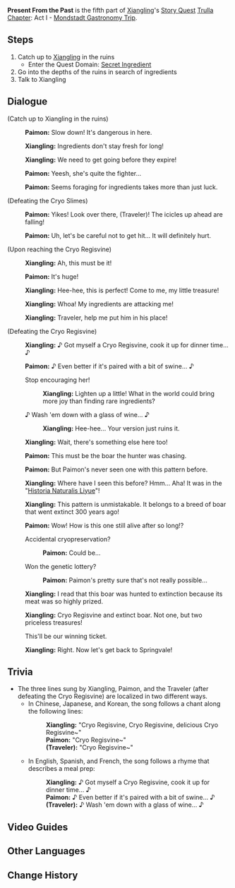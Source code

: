 {{Quest Infobox
|id            = 11004
|image         = Present From the Past.png
|type          = Story
|chapter       = Trulla Chapter
|actNum        = I
|part          = 5
|act           = Mondstadt Gastronomy Trip
|character     = Xiangling
|startLocation = [[Bishui Plain]], [[Liyue]]
|region        = Liyue
|area          = Bishui Plain
|prev          = Lucky Find
|next          = Cooking Showdown
|domain        = Secret Ingredient (Domain)
|exp           = 225
|mora          = 8,475
|other         = {{Card|Adventurer's Experience|4}}{{Card|Fine Enhancement Ore|10}}
|characters    = Paimon;Traveler;Xiangling
|voiced        = yes
}}
'''Present From the Past''' is the fifth part of [[Xiangling]]'s [[Story Quest]] [[Trulla Chapter]]: Act I - [[Mondstadt Gastronomy Trip]].

==Steps==
# Catch up to [[Xiangling]] in the ruins
#* Enter the Quest Domain: [[Secret Ingredient (Domain)|Secret Ingredient]]
# Go into the depths of the ruins in search of ingredients
# Talk to Xiangling

==Dialogue==
{{Quest Description|[[Xiangling]] took a keen interest in the rumor that the ruins contain a gigantic [[Cryo Regisvine]], and ran inside to investigate. Worried about her safety, you quickly follow the impetuous chef.}}
{{Dialogue start}}
;(Catch up to Xiangling in the ruins)
:{{A|vo xllq005 2 paimon 01.ogg}} '''Paimon:''' Slow down! It's dangerous in here.
:{{A|vo xllq005 2 xiangling 01.ogg}} '''Xiangling:''' Ingredients don't stay fresh for long!
:{{A|vo xllq005 2 xiangling 02.ogg}} '''Xiangling:''' We need to get going before they expire!
:{{A|vo xllq005 2 paimon 02.ogg}} '''Paimon:''' Yeesh, she's quite the fighter...
:{{A|vo xllq005 2 paimon 03.ogg}} '''Paimon:''' Seems foraging for ingredients takes more than just luck.

;(Defeating the Cryo Slimes)
:{{A|vo xllq005 2 paimon 04.ogg}} '''Paimon:''' Yikes! Look over there, (Traveler)! The icicles up ahead are falling!
:{{A|vo xllq005 2 paimon 05.ogg}} '''Paimon:''' Uh, let's be careful not to get hit... It will definitely hurt.

;(Upon reaching the Cryo Regisvine)
:{{A|vo xllq005 2 xiangling 03.ogg}} '''Xiangling:''' Ah, this must be it!
:{{A|vo xllq005 2 paimon 06.ogg}} '''Paimon:''' It's huge!
:{{A|vo xllq005 2 xiangling 04.ogg}} '''Xiangling:''' Hee-hee, this is perfect! Come to me, my little treasure!
:{{A|vo xllq005 2 xiangling 05.ogg}} '''Xiangling:''' Whoa! My ingredients are attacking me!
:{{A|vo xllq005 2 xiangling 06.ogg}} '''Xiangling:''' Traveler, help me put him in his place!

;(Defeating the Cryo Regisvine)
:{{A|vo xllq005 3 xiangling 01b.ogg}} '''Xiangling:''' ♪ Got myself a Cryo Regisvine, cook it up for dinner time... ♪
:{{A|vo xllq005 3 paimon 01b.ogg}} '''Paimon:''' ♪ Even better if it's paired with a bit of swine... ♪
:{{DIcon}} Stop encouraging her!
::{{A|vo xllq005 3 xiangling 02a.ogg}} '''Xiangling:''' Lighten up a little! What in the world could bring more joy than finding rare ingredients?
:{{DIcon}} ♪ Wash 'em down with a glass of wine... ♪
::{{A|vo xllq005 3 xiangling 02b.ogg}} '''Xiangling:''' Hee-hee... Your version just ruins it.
:{{A|vo xllq005 3 xiangling 03.ogg}} '''Xiangling:''' Wait, there's something else here too!
:{{A|vo xllq005 3 paimon 02.ogg}} '''Paimon:''' This must be the boar the hunter was chasing.
:{{A|vo xllq005 3 paimon 03.ogg}} '''Paimon:''' But Paimon's never seen one with this pattern before.
:{{A|vo xllq005 3 xiangling 04.ogg}} '''Xiangling:''' Where have I seen this before? Hmm... Aha! It was in the "[[Historia Naturalis Liyue]]"!
:{{A|vo xllq005 3 xiangling 05.ogg}} '''Xiangling:''' This pattern is unmistakable. It belongs to a breed of boar that went extinct 300 years ago!
:{{A|vo xllq005 3 paimon 04.ogg}} '''Paimon:''' Wow! How is this one still alive after so long!?
:{{DIcon}} Accidental cryopreservation?
::{{A|vo xllq005 3 paimon 05a.ogg}} '''Paimon:''' Could be...
:{{DIcon}} Won the genetic lottery?
::{{A|vo xllq005 3 paimon 05b.ogg}} '''Paimon:''' Paimon's pretty sure that's not really possible...
:{{A|vo xllq005 3 xiangling 06.ogg}} '''Xiangling:''' I read that this boar was hunted to extinction because its meat was so highly prized.
:{{A|vo xllq005 3 xiangling 07b.ogg}} '''Xiangling:''' Cryo Regisvine and extinct boar. Not one, but two priceless treasures!
:{{DIcon}} This'll be our winning ticket.
:{{A|vo xllq005 3 xiangling 08.ogg}} '''Xiangling:''' Right. Now let's get back to Springvale!
{{dialogue end}}

==Trivia==
* The three lines sung by Xiangling, Paimon, and the Traveler (after defeating the Cryo Regisvine) are localized in two different ways.
** In Chinese, Japanese, and Korean, the song follows a chant along the following lines:
**: '''Xiangling:''' "Cryo Regisvine, Cryo Regisvine, delicious Cryo Regisvine~"
**: '''Paimon:''' "Cryo Regisvine~"
**: '''(Traveler):''' "Cryo Regisvine~"
** In English, Spanish, and French, the song follows a rhyme that describes a meal prep:
**: '''Xiangling:''' ♪ Got myself a Cryo Regisvine, cook it up for dinner time... ♪
**: '''Paimon:''' ♪ Even better if it's paired with a bit of swine... ♪
**: '''(Traveler):''' ♪ Wash 'em down with a glass of wine... ♪

==Video Guides==
{{EVT
|video1 = https://youtu.be/mHkSnRcWyZM
|caption1 = Secret Ingredient Domain Guide (3 Chests)
}}

==Other Languages==
{{Other Languages
|en      = Present From the Past
|zhs     = 远古的馈赠
|zhs_rm  = Yuǎngǔ de Kuìzèng
|zht     = 遠古的饋贈
|zht_rm  = Yuǎngǔ de Kuìzèng
|zh_tl   = Ancient Gift
|ja      = 遥か昔の贈り物
|ja_rm   = Haruka Mukashi no Okurimono
|ja_tl   = Gift From the Distant Past
|ko      = 고대의 선물
|ko_rm   = Godae-ui Seonmul
|ko_tl   = Gift of the Ancient Times
|es      = Recompensas antiguas
|es_tl   = Ancient Rewards
|fr      = Cadeau de l'ancienne époque
|fr_tl   = Present From Ancient Times
|ru      = Древние сокровища
|ru_tl   = Ancient Treasures
|th      = รางวัลโบราณ
|th_rm   = 
|th_tl   = 
|vi      = Món Quà Viễn Cổ
|vi_tl   = 
|de      = Gabe aus alter Zeit
|de_tl   = Gift From the Old Time
|id      = Hadiah dari Masa Lalu
|id_tl   = Present From the Past
|pt      = Recompensas Antigas
|pt_tl   = Ancient Rewards
|tr      = Geçmişten Günümüze
|tr_tl   = 
|it      = Un regalo dal passato
|it_tl   = 
}}

==Change History==
{{Change History|1.0}}